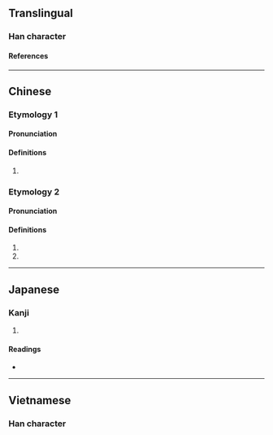 {{character info}}
==Translingual==

===Han character===
{{Han char|rn=9|rad=人|as=10|sn=12|four=21211|canj=OHYU|ids=⿰亻虒}}

====References====
{{Han ref|kx=0112.110|dkj=00931|dj=0239.280|hdz=10203.120|uh=5082}}

----

==Chinese==
{{zh-forms}}

===Etymology 1===

====Pronunciation====
{{zh-pron
|m=zhì
|c=zi6
|mc=3+2
|oc=3+2
|cat=
}}

====Definitions====
{{zh-hanzi}}

# {{zh-only|偨傂}}

===Etymology 2===

====Pronunciation====
{{zh-pron
|m=sī
|c=zi6
|mc=1
|oc=1
|cat=n
}}

====Definitions====
{{zh-hanzi}}

# {{zh-alt-form|䡳|[[wheel]]}}
# {{zh-used|傂祁}}

----

==Japanese==

===Kanji===
{{ja-kanji|grade=|rs=人10}}

# {{rfdef|ja|sort=人10}}

====Readings====
* {{ja-readings|on=ち,じ,し|kun=かたたがい,ひとしくない}}

----

==Vietnamese==

===Han character===
{{vi-readings|rs=虒00|reading=[[trĩ]]}}